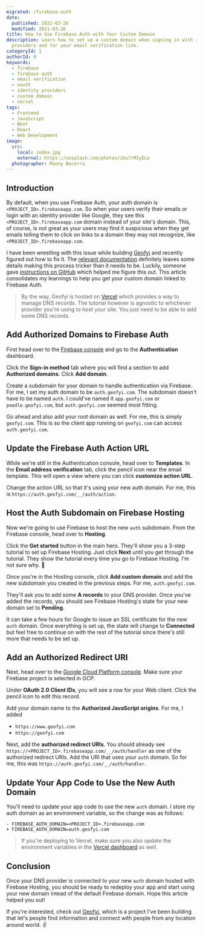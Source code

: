```yaml
---
migrated: /firebase-auth
date:
  published: 2021-03-26
  modified: 2021-03-26
title: How to Use Firebase Auth with Your Custom Domain
description: Learn how to set up a custom domain when signing in with identity
  providers and for your email verification link.
categoryId: 1
authorId: 0
keywords:
  - firebase
  - firebase auth
  - email verification
  - oauth
  - identity providers
  - custom domain
  - vercel
tags:
  - Frontend
  - JavaScript
  - Next
  - React
  - Web Development
image:
  src:
    local: index.jpg
    external: https://unsplash.com/photos/ibu7rMIyELo
  photographer: Manny Becerra
---
```


## Introduction

By default, when you use Firebase Auth, your auth domain is `<PROJECT_ID>.firebaseapp.com`. 
So when your users verify their emails or login with an identity provider like Google, they
see this `<PROJECT_ID>.firebaseapp.com` domain instead of your site's domain. This, of course, is not great as your users
may find it suspicious when they get emails telling them to click on links to a domain they may not recognize, like `<PROJECT_ID>.firebaseapp.com`. 

I have been wrestling with this issue while building [Geofyi](https://www.geofyi.com) and recently figured out how to fix it. The [relevant documentation](https://cloud.google.com/identity-platform/docs/show-custom-domain) definitely leaves some details making this process tricker than it needs to be. Luckily,
someone gave [instructions on GitHub](https://github.com/firebase/firebaseui-web/issues/199#issuecomment-321343242) which helped me figure this out. This article consolidates my learnings to help you get your custom domain linked to  Firebase Auth.

> By the way, Geofyi is hosted on [Vercel](https://www.vercel.com) which provides a way to manage DNS records. The tutorial however is agnostic to whichever provider you're using to host your site. You just need to be able to add some DNS records.

## Add Authorized Domains to Firebase Auth

First head over to the [Firebase console](https://console.firebase.google.com/) and go to the **Authentication** dashboard.

Click the **Sign-in method** tab where you will find a section to add **Authorized domains**. Click **Add domain**.

Create a subdomain for your domain to handle authentication via Firebase. For me, I set my auth domain to be `auth.geofyi.com`. The subdomain doesn't have to be named `auth`. I could've named it `app.geofyi.com` or `poodle.geofyi.com`, but `auth.geofyi.com` seemed most fitting.

Go ahead and also add your root domain as well. For me, this is simply `geofyi.com`. This is so the client app running on `geofyi.com` can access `auth.geofyi.com`.

## Update the Firebase Auth Action URL 

While we're still in the Authentication console, head over to **Templates**. In the **Email address verification** tab, 
click the pencil icon near the email template. This will open a view where you can click **customize action URL**. 

Change the action URL so that it's using your new auth domain. For me, this is `https://auth.geofyi.com/__/auth/action`.

## Host the Auth Subdomain on Firebase Hosting

Now we're going to use Firebase to host the new `auth` subdomain. From the Firebase console, head over to **Hosting**.

Click the **Get started** button in the main hero. They'll show you a 3-step tutorial to set up Firebase Hosting. Just click **Next** until you get through the tutorial. They show the tutorial every time you go to Firebase Hosting. I'm not sure why. 👀

Once you're in the Hosting console, click **Add custom domain** and add the new subdomain you created in the previous steps. For me, `auth.geofyi.com`. 

They'll ask you to add some **A records** to your DNS provider. Once you've added the records, you should see 
Firebase Hosting's state for your new domain set to **Pending**. 

It can take a few hours for
Google to issue an SSL certificate for the new `auth` domain. Once everything is set up, the state 
will change to **Connected** but feel free to continue on with the rest of the tutorial since there's still more that needs to be set up. 

## Add an Authorized Redirect URI

Next, head over to the [Google Cloud Platform console](https://console.cloud.google.com/apis/credentials). Make sure your Firebase project is selected in GCP. 

Under **OAuth 2.0 Client IDs**, you will see a row for your Web client. 
Click the pencil icon to edit this record. 

Add your domain name to the **Authorized JavaScript origins**. For me, I added 

- `https://www.geofyi.com`
- `https://geofyi.com`

Next, add the **authorized redirect URIs**. You should already see `https://<PROJECT_ID>.firebaseapp.com/__/auth/handler` as one of the authorized redirect URIs. Add the URI that uses 
your `auth` domain. So for me, this was `https://auth.geofyi.com/__/auth/handler`.

## Update Your App Code to Use the New Auth Domain

You'll need to update your app code to use the new `auth` domain. I store my auth domain as an environment variable, 
so the change was as follows:

```diff-bash
- FIREBASE_AUTH_DOMAIN=<PROJECT_ID>.firebaseapp.com
+ FIREBASE_AUTH_DOMAIN=auth.geofyi.com
```

> If you're deploying to Vercel, make sure you also update the environment variables in the [Vercel dashboard](https://vercel.com/docs/environment-variables) as well.

## Conclusion

Once your DNS provider is connected to your new `auth` domain hosted with Firebase Hosting, you should 
be ready to redeploy your app and start using your new domain intead of the default Firebase domain.
Hope this article helped you out! 

If you're interested, check out [Geofyi](https://www.geofyi.com/signup?referrer=R80HxDbwvOSRLdbPCT6CCzUTFfl1), which is a project I've been building that let's people find information and connect with people from any location around world. ✌️
